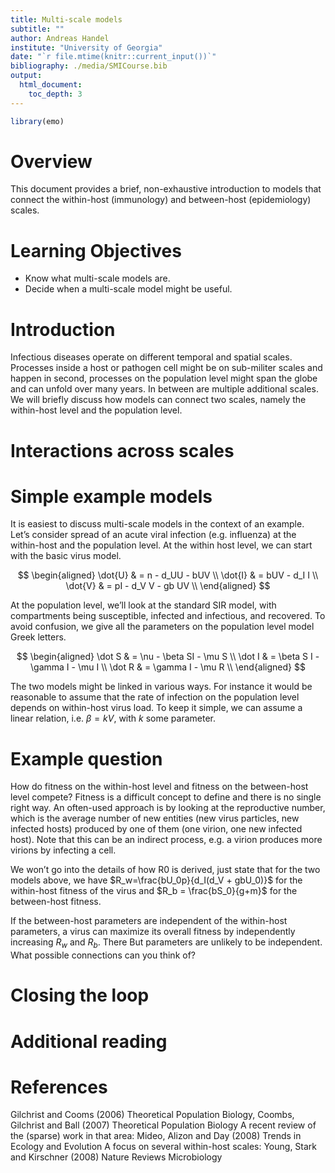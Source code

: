 ```yaml
---
title: Multi-scale models
subtitle: ""
author: Andreas Handel
institute: "University of Georgia"
date: "`r file.mtime(knitr::current_input())`"
bibliography: ./media/SMICourse.bib
output: 
  html_document:
    toc_depth: 3
---
```


```r
library(emo)
```


# Overview
This document provides a brief, non-exhaustive introduction to models that connect the within-host (immunology) and between-host (epidemiology) scales.

# Learning Objectives
* Know what multi-scale models are.
* Decide when a multi-scale model might be useful.


# Introduction 
Infectious diseases operate on different temporal and spatial scales. Processes inside a host or pathogen cell might be on sub-militer scales and happen in second, processes on the population level might span the globe and can unfold over many years. In between are multiple additional scales. We will briefly discuss how models can connect two scales, namely the within-host level and the population level. 


# Interactions across scales


# Simple example models

It is easiest to discuss multi-scale models in the context of an example. Let's consider spread of an acute viral infection (e.g. influenza) at the within-host and the population level. At the within host level, we can start with the basic virus model.


$$
\begin{aligned}
\dot{U} & =  n - d_UU - bUV \\
\dot{I} & =  bUV - d_I I \\     
\dot{V} & =  pI - d_V V -  gb UV \\
\end{aligned}
$$

At the population level, we'll look at the standard SIR model, with compartments being susceptible, infected and infectious, and recovered. To avoid confusion, we give all the parameters on the population level model Greek letters.

$$
\begin{aligned}
\dot S & = \nu - \beta SI - \mu S  \\ 
\dot I & = \beta S I - \gamma I - \mu I \\
\dot R & = \gamma I  - \mu R  \\
\end{aligned}
$$

The two models might be linked in various ways. For instance it would be reasonable to assume that the rate of infection on the population level depends on within-host virus load. To keep it simple, we can assume a linear relation, i.e. $\beta = kV$, with $k$ some parameter.


# Example question
How do fitness on the within-host level and fitness on the between-host level compete? Fitness is a difficult concept to define and there is no single right way. An often-used approach is by looking at the reproductive number, which is the average number of new entities (new virus particles, new infected hosts) produced by one of them (one virion, one new infected host). Note that this can be an indirect process, e.g. a virion produces more virions by infecting a cell. 

We won't go into the details of how R0 is derived, just state that for the two models above, we have $R_w=\frac{bU_0p}{d_I(d_V + gbU_0)}$ for the within-host fitness of the virus and $R_b = \frac{bS_0}{g+m}$ for the between-host fitness.


If the between-host parameters are independent of the within-host parameters, a virus can maximize its overall fitness by independently increasing $R_w$ and $R_b$. There 
But parameters are unlikely to be independent. What possible connections can you think of? 



# Closing the loop




# Additional reading




# References


Gilchrist and Cooms (2006) Theoretical Population Biology, Coombs, Gilchrist and Ball (2007) Theoretical Population Biology
A recent review of the (sparse) work in that area: Mideo, Alizon and Day (2008) Trends in Ecology and Evolution
A focus on several within-host scales: Young, Stark and Kirschner (2008) Nature Reviews Microbiology
